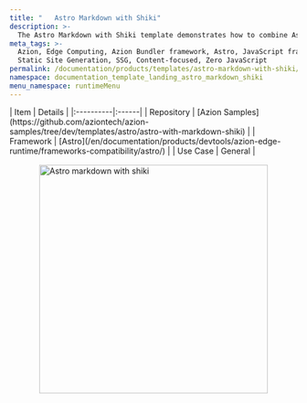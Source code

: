 ```yaml
---
title: "   Astro Markdown with Shiki"
description: >-
  The Astro Markdown with Shiki template demonstrates how to combine Astro's built-in Markdown support with Shiki for syntax highlighting in code blocks. It's ideal for technical blogs, documentation, or any website that needs a modern and readable code display.
meta_tags: >-
  Azion, Edge Computing, Azion Bundler framework, Astro, JavaScript frameworks,
  Static Site Generation, SSG, Content-focused, Zero JavaScript
permalink: /documentation/products/templates/astro-markdown-with-shiki/
namespace: documentation_template_landing_astro_markdown_shiki
menu_namespace: runtimeMenu
---
```



<div class="[&_.flex.flex-col]:!gap-4 [&_.flex.flex-col]:md:!gap-8 [&_.flex.flex-col]:2xl:!gap-16">
  <SectionBasicContent
    titleTag="h2"
    description="The Astro Markdown with Shiki template demonstrates how to combine Astro's built-in Markdown support with Shiki for syntax highlighting in code blocks. This template provides a powerful solution for technical content, featuring Shiki's high-quality syntax highlighting that matches VS Code's themes, making code blocks both beautiful and functional."
    buttons={[
      { label: "Deploy template", link: "https://console.azion.com/create/astro/astro-markdown-with-shiki", outlined: false, icon: "ai ai-azion", iconPos: "left" },
      { label: "View demo", link: "https://ftud9a0zod.map.azionedge.net/", severity: "secondary", target:"_blank" }
    ]}
  />
</div>

<div style="display: flex; gap: 1rem; align-items: center; flex-direction: row; flex-wrap: wrap;">
  <div style="flex: 1; min-width: 300px;">
    | Item | Details |
    |:----------|:------|
    | Repository | [Azion Samples](https://github.com/aziontech/azion-samples/tree/dev/templates/astro/astro-with-markdown-shiki) |
    | Framework | [Astro](/en/documentation/products/devtools/azion-edge-runtime/frameworks-compatibility/astro/) |
    | Use Case | General |
  </div>
  <div style="display: flex; justify-content: center; align-items: center; flex: 1; min-width: 300px;">
    <img src="/assets/docs/images/uploads/template-showcase/astro/astro-markdown-shiki.png" width="400" alt="Astro markdown with shiki" style="max-width: 100%; height: auto;" />
  </div>
</div>
